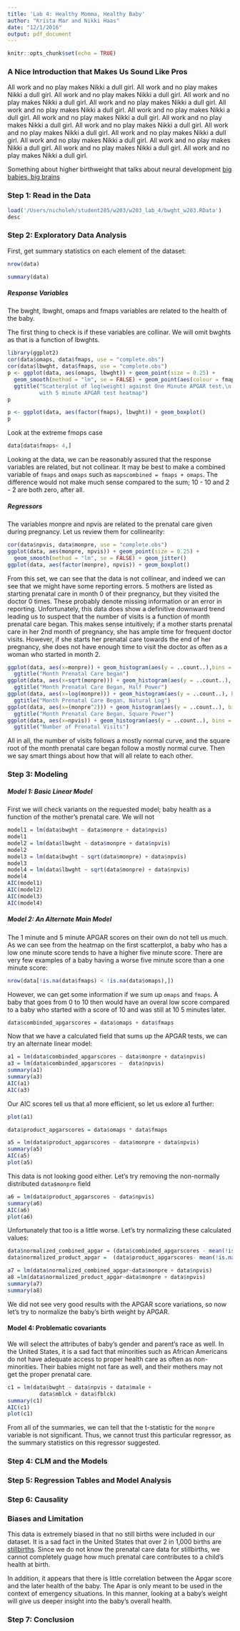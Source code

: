 ```yaml
---
title: 'Lab 4: Healthy Momma, Healthy Baby'
author: "Krista Mar and Nikki Haas"
date: "12/1/2016"
output: pdf_document
---
```


```r
knitr::opts_chunk$set(echo = TRUE)
```
### A Nice Introduction that Makes Us Sound Like Pros


All work and no play makes Nikki a dull girl.  All work and no play makes Nikki a dull girl.  All work and no play makes Nikki a dull girl.  All work and no play makes Nikki a dull girl.  All work and no play makes Nikki a dull girl.  All work and no play makes Nikki a dull girl.  All work and no play makes Nikki a dull girl.  All work and no play makes Nikki a dull girl.  All work and no play makes Nikki a dull girl. All work and no play makes Nikki a dull girl. All work and no play makes Nikki a dull girl. All work and no play makes Nikki a dull girl. All work and no play makes Nikki a dull girl. All work and no play makes Nikki a dull girl.  All work and no play makes Nikki a dull girl.  All work and no play makes Nikki a dull girl.

Something about higher birthweight that talks about neural development [big babies, big brains](http://sciencenordic.com/birth-weight-predicts-brain-development)

### Step 1: Read in the Data

```r
load('/Users/nicholeh/student285/w203/w203_lab_4/bwght_w203.RData')
desc
```

### Step 2: Exploratory Data Analysis

First, get summary statistics on each element of the dataset:


```r
nrow(data)

summary(data)


```


##### *Response Variables*

The bwght, lbwght, omaps and fmaps variables are related to the health of the baby.

The first thing to check is if these variables are collinar.  We will omit bwghts as that is a function of lbwghts.

```r
library(ggplot2)
cor(data$omaps, data$fmaps, use = "complete.obs")
cor(data$lbwght, data$fmaps, use = "complete.obs")
p <- ggplot(data, aes(omaps, lbwght)) + geom_point(size = 0.25) + 
  geom_smooth(method = "lm", se = FALSE) + geom_point(aes(colour = fmaps)) +
  ggtitle("Scatterplot of log(weight) against One Minute APGAR test,\n
          with 5 minute APGAR test heatmap")
p
```


```r
p <- ggplot(data, aes(factor(fmaps), lbwght)) + geom_boxplot() 
p
```


Look at the extreme fmops case
```r
data[data$fmaps< 4,]
```


Looking at the data, we can be reasonably assured that the response variables are related, but not collinear. It may be best to make a combined variable of `fmaps` and `omaps` such as `mapscombined = fmaps + omaps`.  The difference would not make much sense compared to the sum; 10 - 10 and 2 - 2 are both zero, after all.  


##### *Regressors*

The variables monpre and npvis are related to the prenatal care given during pregnancy.  Let us review them for collinearity:
```r
cor(data$npvis, data$monpre, use = "complete.obs")
ggplot(data, aes(monpre, npvis)) + geom_point(size = 0.25) + 
  geom_smooth(method = "lm", se = FALSE) + geom_jitter()
ggplot(data, aes(factor(monpre), npvis)) + geom_boxplot() 
```

From this set, we can see that the data is not collinear, and indeed we can see that we might have some reporting errors.  5 mothers are listed as starting prenatal care in month 0 of their pregnancy, but they visited the doctor 0 times.  These probably denote missing information or an error in reporting.  Unfortunately, this data does show a definitive downward trend leading us to suspect that the number of visits is a function of month prenatal care began.  This makes sense intuitively; if a mother starts prenatal care in her 2nd month of pregnancy, she has ample time for frequent doctor visits.  However, if she starts her prenatal care towards the end of her pregnancy, she does not have enough time to visit the doctor as often as a woman who started in month 2.

```r
ggplot(data, aes(x=monpre)) + geom_histogram(aes(y = ..count..),bins = 10) +
  ggtitle("Month Prenatal Care began") 
ggplot(data, aes(x=sqrt(monpre))) + geom_histogram(aes(y = ..count..), bins = 10) +
  ggtitle("Month Prenatal Care Began, Half Power")
ggplot(data, aes(x=log(monpre))) + geom_histogram(aes(y = ..count..), bins = 10) + 
  ggtitle("Month Prenatal Care Began, Natural Log")
ggplot(data, aes(x=(monpre^2))) + geom_histogram(aes(y = ..count..), bins = 10) +
  ggtitle("Month Prenatal Care Began, Square Power")
ggplot(data, aes(x=npvis)) + geom_histogram(aes(y = ..count..), bins = 15) + 
  ggtitle("Number of Prenatal Visits")
```



All in all, the number of visits follows a mostly normal curve, and the square root of the month prenatal care began follow a mostly normal curve.  Then we say smart things about how that will all relate to each other.


### Step 3: Modeling 

##### Model 1: Basic Linear Model

First we will check variants on the requested model; baby health as a function of the mother's prenatal care.  We will not 
```r
model1 = lm(data$bwght ~ data$monpre + data$npvis)
model1
model2 = lm(data$lbwght ~ data$monpre + data$npvis)
model2
model3 = lm(data$bwght ~ sqrt(data$monpre) + data$npvis)
model3
model4 = lm(data$lbwght ~ sqrt(data$monpre) + data$npvis)
model4
AIC(model1)
AIC(model2)
AIC(model3)
AIC(model4)
```

##### Model 2: An Alternate Main Model

The 1 minute and 5 minute APGAR scores on their own do not tell us much. As we can see from the heatmap on the first scatterplot, a baby who has a low one minute score tends to have a higher five minute score.  There are very few examples of a baby having a worse five minute score than a one minute score:

```r
nrow(data[!is.na(data$fmaps) < !is.na(data$omaps),])
```

However, we can get some information if we sum up `omaps` and `fmaps`.  A baby that goes from 0 to 10 then would have an overal low score compared to a baby who started with a score of 10 and was still at 10 5 minutes later.

```r
data$combinded_apgarscores = data$omaps + data$fmaps
```

Now that we have a calculated field that sums up the APGAR tests, we can try an alternate linear model:

```r
a1 = lm(data$combinded_apgarscores ~ data$monpre + data$npvis)
a3 = lm(data$combinded_apgarscores ~  data$npvis)
summary(a1)
summary(a3)
AIC(a1)
AIC(a3)
```

Our AIC scores tell us that a1 more efficient, so let us exlore a1 further:

```r
plot(a1)
```


```r
data$product_apgarscores = data$omaps * data$fmaps

```

```r
a5 = lm(data$product_apgarscores ~ data$monpre + data$npvis)
summary(a5)
AIC(a5)
plot(a5)

```

This data is not looking good either. Let's try removing the non-normally distributed `data$monpre` field

```r
a6 = lm(data$product_apgarscores ~ data$npvis)
summary(a6)
AIC(a6)
plot(a6)
```

Unfortunately that too is a little worse.  Let's try normalizing these calculated values:

```r
data$normalized_combined_apgar = (data$combinded_apgarscores - mean(!is.na(data$combinded_apgarscores)))/sd(!is.na(data$combinded_apgarscores))
data$normalized_product_apgar =  (data$product_apgarscores- mean(!is.na(data$product_apgarscores)))/sd(!is.na(data$product_apgarscores))

a7 = lm(data$normalized_combined_apgar~data$monpre + data$npvis)
a8 =lm(data$normalized_product_apgar~data$monpre + data$npvis)
summary(a7)
summary(a8)
```


We did not see very good results with the APGAR score variations, so now let's try to normalize the baby's birth weight by APGAR.


#### Model 4: Problematic covariants

We will select the attributes of baby's gender and parent's race as well.  In the United States, it is a sad fact that minorities such as African Americans do not have adequate access to proper health care as often as non-minorities.  Their babies might not fare as well, and their mothers may not get the proper prenatal care. 

```r
c1 = lm(data$bwght ~ data$npvis + data$male +
          data$mblck + data$fblck)
summary(c1)
AIC(c1)
plot(c1)
```

From all of the summaries, we can tell that the t-statistic for the `monpre` variable is not significant.  Thus, we cannot trust this particular regressor, as the summary statistics on this regressor suggested.

### Step 4: CLM and the Models


### Step 5: Regression Tables and Model Analysis

### Step 6: Causality


### Biases and Limitation

This data is extremely biased in that no still births were included in our dataset.  It is a sad fact in the United States that over 2 in 1,000 births are [stillbirths](https://www.washingtonpost.com/news/wonk/wp/2014/09/29/our-infant-mortality-rate-is-a-national-embarrassment/?utm_term=.58dedfd178fd).  Since we do not know the prenatal care data for stillbirths, we cannot completely guage how much prenatal care contributes to a child's health at birth.


In addition, it appears that there is little correlation between the Apgar score and the later health of the baby.  The Apar is only meant to be used in the context of emergency situations.  In this manner, looking at a baby's weight will give us deeper insight into the baby's overall health.



### Step 7: Conclusion



